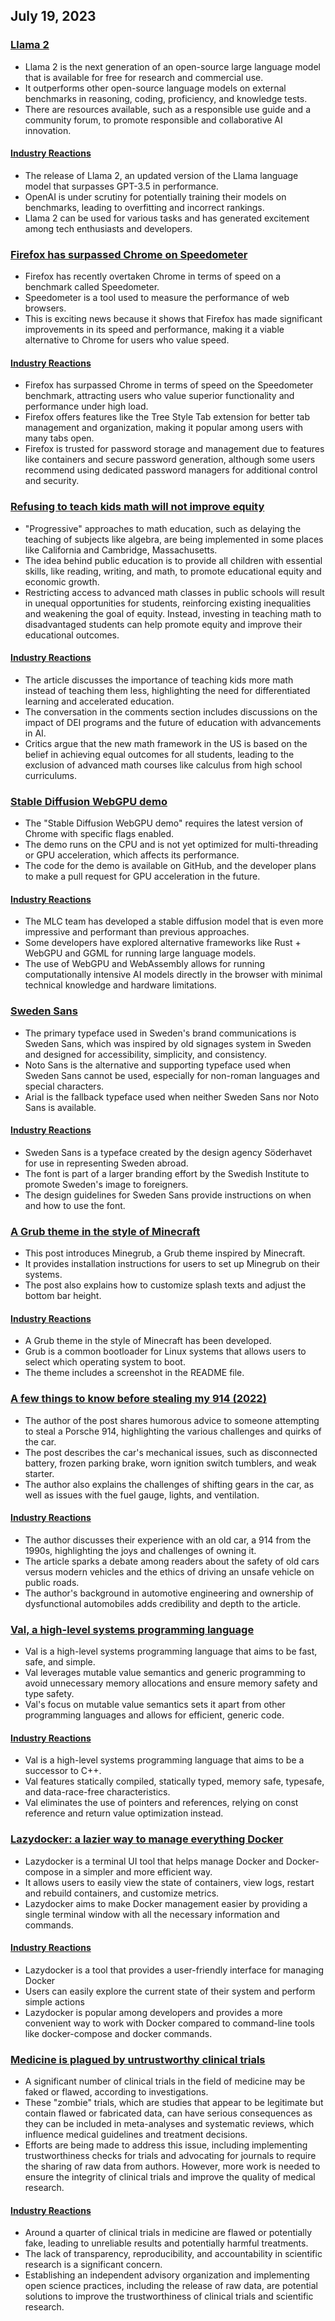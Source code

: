 

<CallToAction />

<Steps>

## July 19, 2023

### [Llama 2](https://ai.meta.com/llama/)

- Llama 2 is the next generation of an open-source large language model that is available for free for research and commercial use.
- It outperforms other open-source language models on external benchmarks in reasoning, coding, proficiency, and knowledge tests.
- There are resources available, such as a responsible use guide and a community forum, to promote responsible and collaborative AI innovation.

#### [Industry Reactions](http://news.ycombinator.com/item?id=36774627)

- The release of Llama 2, an updated version of the Llama language model that surpasses GPT-3.5 in performance.
- OpenAI is under scrutiny for potentially training their models on benchmarks, leading to overfitting and incorrect rankings.
- Llama 2 can be used for various tasks and has generated excitement among tech enthusiasts and developers.

### [Firefox has surpassed Chrome on Speedometer](https://treeherder.mozilla.org/perfherder/graphs?timerange=31536000&series=mozilla-central,3735773,1,13&series=mozilla-central,3412459,1,13)

- Firefox has recently overtaken Chrome in terms of speed on a benchmark called Speedometer.
- Speedometer is a tool used to measure the performance of web browsers.
- This is exciting news because it shows that Firefox has made significant improvements in its speed and performance, making it a viable alternative to Chrome for users who value speed.

#### [Industry Reactions](http://news.ycombinator.com/item?id=36770883)

- Firefox has surpassed Chrome in terms of speed on the Speedometer benchmark, attracting users who value superior functionality and performance under high load.
- Firefox offers features like the Tree Style Tab extension for better tab management and organization, making it popular among users with many tabs open.
- Firefox is trusted for password storage and management due to features like containers and secure password generation, although some users recommend using dedicated password managers for additional control and security.

### [Refusing to teach kids math will not improve equity](https://www.noahpinion.blog/p/refusing-to-teach-kids-math-will)

- "Progressive" approaches to math education, such as delaying the teaching of subjects like algebra, are being implemented in some places like California and Cambridge, Massachusetts.
- The idea behind public education is to provide all children with essential skills, like reading, writing, and math, to promote educational equity and economic growth.
- Restricting access to advanced math classes in public schools will result in unequal opportunities for students, reinforcing existing inequalities and weakening the goal of equity. Instead, investing in teaching math to disadvantaged students can help promote equity and improve their educational outcomes.

#### [Industry Reactions](http://news.ycombinator.com/item?id=36774940)

- The article discusses the importance of teaching kids more math instead of teaching them less, highlighting the need for differentiated learning and accelerated education.
- The conversation in the comments section includes discussions on the impact of DEI programs and the future of education with advancements in AI.
- Critics argue that the new math framework in the US is based on the belief in achieving equal outcomes for all students, leading to the exclusion of advanced math courses like calculus from high school curriculums.

### [Stable Diffusion WebGPU demo](https://islamov.ai/stable-diffusion-webgpu/)

- The "Stable Diffusion WebGPU demo" requires the latest version of Chrome with specific flags enabled.
- The demo runs on the CPU and is not yet optimized for multi-threading or GPU acceleration, which affects its performance.
- The code for the demo is available on GitHub, and the developer plans to make a pull request for GPU acceleration in the future.

#### [Industry Reactions](http://news.ycombinator.com/item?id=36766523)

- The MLC team has developed a stable diffusion model that is even more impressive and performant than previous approaches.
- Some developers have explored alternative frameworks like Rust + WebGPU and GGML for running large language models.
- The use of WebGPU and WebAssembly allows for running computationally intensive AI models directly in the browser with minimal technical knowledge and hardware limitations.

### [Sweden Sans](https://identity.sweden.se/en/design-elements/typography)

- The primary typeface used in Sweden's brand communications is Sweden Sans, which was inspired by old signages system in Sweden and designed for accessibility, simplicity, and consistency.
- Noto Sans is the alternative and supporting typeface used when Sweden Sans cannot be used, especially for non-roman languages and special characters.
- Arial is the fallback typeface used when neither Sweden Sans nor Noto Sans is available.

#### [Industry Reactions](http://news.ycombinator.com/item?id=36775398)

- Sweden Sans is a typeface created by the design agency Söderhavet for use in representing Sweden abroad.
- The font is part of a larger branding effort by the Swedish Institute to promote Sweden's image to foreigners.
- The design guidelines for Sweden Sans provide instructions on when and how to use the font.

### [A Grub theme in the style of Minecraft](https://github.com/Lxtharia/minegrub-theme)

- This post introduces Minegrub, a Grub theme inspired by Minecraft.
- It provides installation instructions for users to set up Minegrub on their systems.
- The post also explains how to customize splash texts and adjust the bottom bar height.

#### [Industry Reactions](http://news.ycombinator.com/item?id=36771980)

- A Grub theme in the style of Minecraft has been developed.
- Grub is a common bootloader for Linux systems that allows users to select which operating system to boot.
- The theme includes a screenshot in the README file.

### [A few things to know before stealing my 914 (2022)](https://www.hagerty.com/media/advice/a-few-things-to-know-before-you-steal-my-914/)

- The author of the post shares humorous advice to someone attempting to steal a Porsche 914, highlighting the various challenges and quirks of the car.
- The post describes the car's mechanical issues, such as disconnected battery, frozen parking brake, worn ignition switch tumblers, and weak starter.
- The author also explains the challenges of shifting gears in the car, as well as issues with the fuel gauge, lights, and ventilation.

#### [Industry Reactions](http://news.ycombinator.com/item?id=36767092)

- The author discusses their experience with an old car, a 914 from the 1990s, highlighting the joys and challenges of owning it.
- The article sparks a debate among readers about the safety of old cars versus modern vehicles and the ethics of driving an unsafe vehicle on public roads.
- The author's background in automotive engineering and ownership of dysfunctional automobiles adds credibility and depth to the article.

### [Val, a high-level systems programming language](https://www.val-lang.dev/)

- Val is a high-level systems programming language that aims to be fast, safe, and simple.
- Val leverages mutable value semantics and generic programming to avoid unnecessary memory allocations and ensure memory safety and type safety.
- Val's focus on mutable value semantics sets it apart from other programming languages and allows for efficient, generic code.

#### [Industry Reactions](http://news.ycombinator.com/item?id=36778566)

- Val is a high-level systems programming language that aims to be a successor to C++.
- Val features statically compiled, statically typed, memory safe, typesafe, and data-race-free characteristics.
- Val eliminates the use of pointers and references, relying on const reference and return value optimization instead.

### [Lazydocker: a lazier way to manage everything Docker](https://github.com/jesseduffield/lazydocker)

- Lazydocker is a terminal UI tool that helps manage Docker and Docker-compose in a simpler and more efficient way.
- It allows users to easily view the state of containers, view logs, restart and rebuild containers, and customize metrics.
- Lazydocker aims to make Docker management easier by providing a single terminal window with all the necessary information and commands.

#### [Industry Reactions](http://news.ycombinator.com/item?id=36778905)

- Lazydocker is a tool that provides a user-friendly interface for managing Docker
- Users can easily explore the current state of their system and perform simple actions
- Lazydocker is popular among developers and provides a more convenient way to work with Docker compared to command-line tools like docker-compose and docker commands.

### [Medicine is plagued by untrustworthy clinical trials](https://www.nature.com/articles/d41586-023-02299-w)

- A significant number of clinical trials in the field of medicine may be faked or flawed, according to investigations.
- These "zombie" trials, which are studies that appear to be legitimate but contain flawed or fabricated data, can have serious consequences as they can be included in meta-analyses and systematic reviews, which influence medical guidelines and treatment decisions.
- Efforts are being made to address this issue, including implementing trustworthiness checks for trials and advocating for journals to require the sharing of raw data from authors. However, more work is needed to ensure the integrity of clinical trials and improve the quality of medical research.

#### [Industry Reactions](http://news.ycombinator.com/item?id=36770624)

- Around a quarter of clinical trials in medicine are flawed or potentially fake, leading to unreliable results and potentially harmful treatments.
- The lack of transparency, reproducibility, and accountability in scientific research is a significant concern.
- Establishing an independent advisory organization and implementing open science practices, including the release of raw data, are potential solutions to improve the trustworthiness of clinical trials and scientific research.

</Steps>
